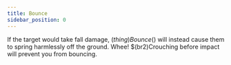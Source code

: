 ```yaml
---
title: Bounce
sidebar_position: 0
---
```



If the target would take fall damage, $(thing)Bounce$() will instead cause them to spring harmlessly off the ground. Whee! $(br2)Crouching before impact will prevent you from bouncing.
